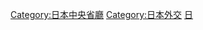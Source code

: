 {{catmore|日本外務省}}
{{Commonscat|Ministry of Foreign Affairs (Japan)}}

[[Category:日本中央省廳|Category:日本中央省廳]]
[[Category:日本外交|Category:日本外交]]
[[Category:各國外交部門|日]]